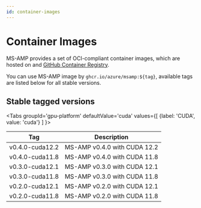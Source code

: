 ```yaml
---
id: container-images
---
```




# Container Images

MS-AMP provides a set of OCI-compliant container images, which are hosted on and [GitHub Container Registry](https://github.com/azure/MS-AMP/pkgs/container/msamp).

You can use MS-AMP image by `ghcr.io/azure/msamp:${tag}`, available tags are listed below for all stable versions.

## Stable tagged versions

<Tabs
  groupId='gpu-platform'
  defaultValue='cuda'
  values={[
    {label: 'CUDA', value: 'cuda'}
  ]
}>
<TabItem value='cuda'>

| Tag               | Description                        |
|-------------------|------------------------------------|
| v0.4.0-cuda12.2   | MS-AMP v0.4.0 with CUDA 12.2       |
| v0.4.0-cuda11.8   | MS-AMP v0.4.0 with CUDA 11.8       |
| v0.3.0-cuda12.1   | MS-AMP v0.3.0 with CUDA 12.1       |
| v0.3.0-cuda11.8   | MS-AMP v0.3.0 with CUDA 11.8       |
| v0.2.0-cuda12.1   | MS-AMP v0.2.0 with CUDA 12.1       |
| v0.2.0-cuda11.8   | MS-AMP v0.2.0 with CUDA 11.8       |

</TabItem>
</Tabs>
